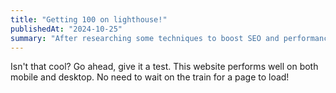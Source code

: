 ```yaml
---
title: "Getting 100 on lighthouse!"
publishedAt: "2024-10-25"
summary: "After researching some techniques to boost SEO and performance in Next, I got my website to pass all lighthouse benchmarks"
---
```


Isn't that cool? Go ahead, give it a test. This website performs well on both mobile and desktop. No need to wait on the train for a page to load!
